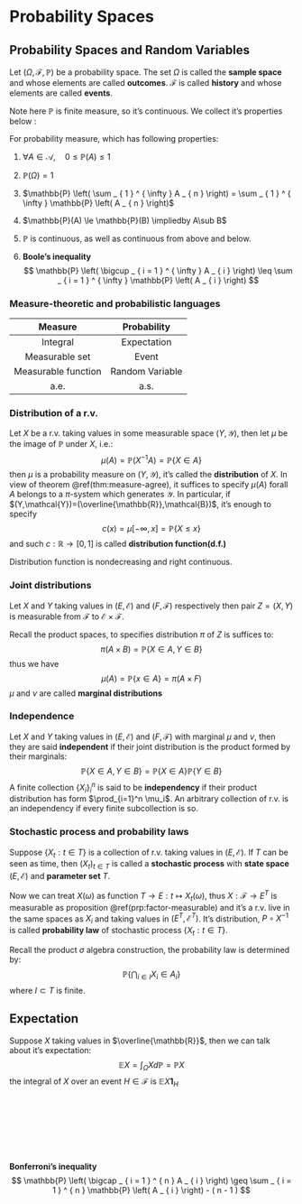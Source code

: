 # Probability Spaces

## Probability Spaces and Random Variables

::: {.definition  name=""}

Let $(\Omega,\mathcal{F},\mathbb{P})$ be a probability space. The set $\Omega$ is called the **sample space** and whose elements are called **outcomes**. $\mathcal{F}$ is called **history** and whose elements are called **events**.

:::

Note here $\mathbb{P}$ is finite measure, so it's continuous. We collect it's properties below :


::: {.proposition  name=""}

For probability measure, which has following properties:

1. $\forall A\in \mathcal{A},\quad 0\le \mathbb{P}(A) \le 1$
2. $\mathbb{P}(\Omega)=1$
3. $\mathbb{P} \left( \sum _ { 1 } ^ { \infty } A _ { n } \right) = \sum _ { 1 } ^ { \infty } \mathbb{P} \left( A _ { n } \right)$
4. $\mathbb{P}(A) \le \mathbb{P}(B) \impliedby A\sub B$
5. $\mathbb{P}$ is continuous, as well as continuous from above and below.

6.  **Boole's inequality**
    $$
    \mathbb{P} \left( \bigcup _ { i = 1 } ^ { \infty } A _ { i } \right) \leq \sum _ { i = 1 } ^ { \infty } \mathbb{P} \left( A _ { i } \right)
    $$

:::

### Measure-theoretic and probabilistic languages

|    Measure     |   Probability   |
| :------------: | :-------------: |
|    Integral    |   Expectation   |
| Measurable set |      Event      |
| Measurable function | Random Variable |
|      a.e.      |      a.s.       |

### Distribution of a r.v.

Let $X$ be a r.v. taking values in some measurable space $(Y,\mathcal{Y})$, then let $\mu$ be the image of $\mathbb{P}$ under $X$, i.e.:
$$
\mu(A)=\mathbb{P}(X^{-1}A)=\mathbb{P}\{X \in A\}
$$
then $\mu$ is a probability measure on $(Y,\mathcal{Y})$, it's called the **distribution** of $X$. In view of theorem \@ref(thm:measure-agree), it suffices to specify $\mu(A)$ forall $A$ belongs to a $\pi$-system which generates $\mathcal{Y}$. In particular, if $(Y,\mathcal{Y})=(\overline{\mathbb{R}},\mathcal{B})$, it's enough to specify
$$
c(x)=\mu[-\infty,x]=\mathbb{P}\{X \le x\}
$$
and such $c:\mathbb{R} \to [0,1]$ is called **distribution function(d.f.)** 


::: {.remark}

Distribution function is nondecreasing and right continuous.

:::


### Joint distributions

Let $X$ and $Y$ taking values in $(E,\mathcal{E})$ and $(F, \mathcal{F})$ respectively then pair $Z=(X,Y)$ is measurable from $\mathcal{F}$ to $\mathcal{E \times F}$.

Recall the product spaces, to specifies distribution $\pi$ of $Z$ is suffices to: 
$$
\pi(A\times B)=\mathbb{P}\{X \in A, Y\in B\}
$$
thus we have
$$
\mu(A)=\mathbb{P}\{x\in A\}=\pi(A\times F)
$$
$\mu$ and $\nu$ are called **marginal distributions**

### Independence

Let $X$ and $Y$ taking values in $(E,\mathcal{E})$ and $(F, \mathcal{F})$ with marginal $\mu$ and $\nu$, then they are said **independent** if their joint distribution is the product formed by their marginals:
$$
\mathbb{P}\{X\in A,Y\in B\}=\mathbb{P}\{X\in A\}\mathbb{P}\{Y\in B\}
$$
A finite collection $\{X_i\}_i^n$ is said to be **independency** if their product distribution has form $\prod_{i=1}^n \mu_i$. An arbitrary collection of r.v. is an independency if every finite subcollection is so.

### Stochastic process and probability laws

::: {.definition  name=""}

Suppose $\{X_t:t\in T\}$ is a collection of r.v. taking values in $(E, \mathcal{E})$. If $T$ can be seen as time, then $(X_{t})_{t\in T}$ is called a **stochastic process** with **state space** $(E,\mathcal{E})$ and **parameter set** $T$.

:::

Now we can treat $X(\omega)$ as function $T\to E:t \mapsto X_{t}(\omega)$, thus $X:\mathcal{F}\to E^{T}$ is measurable as proposition \@ref(prp:factor-measurable) and it's a r.v. live in the same spaces as $X_i$ and taking values in $(E^T,\mathcal{E}^T)$. It's distribution, $P \circ X^{-1}$ is called **probability law** of stochastic process $\{X_t:t\in T\}$.

Recall the product $\sigma$ algebra construction, the probability law is determined by:
$$
\mathbb{P}\{\bigcap_{i \in I} X_i\in A_i\}
$$
where $I\subset T$ is finite.

## Expectation

Suppose $X$ taking values in $\overline{\mathbb{R}}$, then we can talk about it's expectation:
$$
\mathbb{E} X=\int_{\Omega} X d\mathbb{P}=\mathbb{P}X 
$$
the integral of $X$ over an event $H \in \mathcal{F}$ is $\mathbb{E}X \bm{\mathbf{1}}_H$





<br>
<br>
<br>
<br>
<br>
<br>











**Bonferroni's inequality**
$$
\mathbb{P} \left( \bigcap _ { i = 1 } ^ { n } A _ { i } \right) \geq \sum _ { i = 1 } ^ { n } \mathbb{P} \left( A _ { i } \right) - ( n - 1 )
$$
